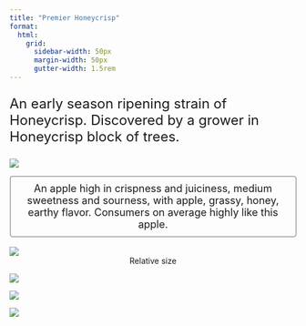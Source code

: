 ```yaml
---
title: "Premier Honeycrisp"
format:
  html: 
    grid:
      sidebar-width: 50px
      margin-width: 50px
      gutter-width: 1.5rem
---
```


:::{style="font-size: x-large;"}
An early season ripening strain of Honeycrisp. Discovered by a grower in Honeycrisp block of trees.
:::

::: grid
::: g-col-4

![](img/transparentapples/PRHONEY-crop.png)

:::{style="font-size: large; border: 2px ridge Gainsboro; padding: 10px; border-radius: 5px;"}
<center>An apple high in crispness and juiciness, medium sweetness and sourness, with apple, grassy, honey, earthy flavor. Consumers on average highly like this apple.</center>
:::

<br>
![](img/PRHONEY-crop.jpg)
<center>Relative size</center>

:::

::: g-col-6

![](img/websitefigs/Apple_Premier Honeycrisp.svg)



![](img/flavfigs/flavor_plot_Premier Honeycrisp.svg)
<br>

![](img/likingfigs/Liking_Premier Honeycrisp.svg)
:::
:::
  